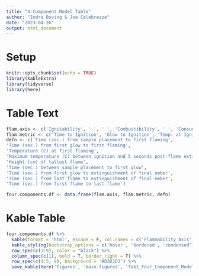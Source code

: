 ```yaml
---
title: "4-Component Model Table"
author: "Indra Boving & Joe Celebrezze"
date: "2023-04-26"
output: html_document
---
```


# Setup
```r
knitr::opts_chunk$set(echo = TRUE)
library(kableExtra)
library(tidyverse)
library(here)
```

# Table Text
```r
flam.axis <- c('Ignitability', ' ', ' ', 'Combustibility', ' ', 'Consumability', ' ', ' ', 'Sustainability')
flam.metric <- c('Time to Ignition', 'Glow to Ignition', 'Temp. at Ignition', 'Max. Temp.', 'Flame Height', 'Time to First Glow', 'Glow Duration', 'Post-flame Glow', 'Flame Duration')
defn <- c('Time (sec.) from sample placement to first flaming',
'Time (sec.) from first glow to first flaming',
'Temperature (C) at first flaming',
'Maximum temperature (C) between ignition and 5 seconds post-flame extinction',
'Height (cm) of tallest flame',
'Time (sec.) between sample placement to first glow',
'Time (sec.) from first glow to extinguishment of final ember', 
'Time (sec.) from last flame to extinguishment of final ember',
'Time (sec.) from first flame to last flame')

four.components.df <- data.frame(flam.axis, flam.metric, defn)
```

# Kable Table
```r
four.components.df %>%
  kable(format = 'html', escape = F, col.names = c('Flammability Axis', 'Flammability Metric', 'Definition')) %>% 
  kable_styling(bootstrap_options = c('hover', 'bordered', 'condensed'), fixed_thead = T, stripe_color = "black") %>% 
  row_spec(c(1:9), color = "black") %>%
  column_spec(c(1), bold = T, border_right = T) %>% 
  row_spec(c(4:5, 9), background = '#D3D3D3') %>% 
  save_kable(here('figures', 'main-figures', 'Tab1_Four_Component_Model_kable.html'))
```
